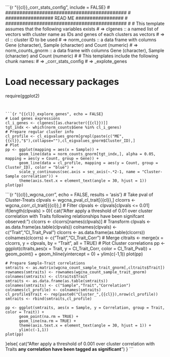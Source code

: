 ```{r "{{cl}}_corr_stats_config", include = FALSE}
# ###########################################
# ################# READ ME #################
# ###########################################
#
# This template assumes that the following variables exists
# => clgenes :: a named list of vectors with cluster name as IDs and genes of each clusters as vectors
# => cl :: cluster ID to be used
# => norm_counts :: a data frame with columns Gene (character), Sample (character) and Count (numeric) 
# => norm_counts_gnorm :: a data frame with columns Gene (character), Sample (character) and Count (numeric) 
#
# This templates include the following chunk names:
# => <cl>_corr_stats_config
# => <cl>_explote_genes
 
# Load necessary packages
require(ggplot2)
```


```{r "{{cl}}_explore_genes", echo = FALSE}
# Load genes expressions
cl_i_genes <- clgenes[[as.character({{cl}})]]
tgt_indx <- which(norm_counts$Gene %in% cl_i_genes)
# Prepare regular cluster info
cl_profile <- cl_eigvalues_gnorm[grepl(paste(c("ME",{{cl}},"$"),collapse=""),cl_eigvalues_gnorm$Cluster_ID),]
# Plot
pp <- ggplot(mapping = aes(x = Sample)) + 
	  geom_line(data = norm_counts_gnorm[tgt_indx,], alpha = 0.05, mapping = aes(y = Count, group = Gene)) +
	  geom_line(data = cl_profile, mapping = aes(y = Count, group = Cluster_ID), color = "blue") +
	  scale_y_continuous(sec.axis = sec_axis(~.*2-1, name = "Cluster-Sample correlation")) +
      theme(axis.text.x = element_text(angle = 30, hjust = 1))
plot(pp)
```

```{r "{{cl}}_wgcna_corr", echo = FALSE, results = 'asis'}
# Take pval of Cluster-Treats
clpvals <- wgcna_pval_cl_trait[{{cl}},]
clcorrs <- wgcna_corr_cl_trait[{{cl}},]
# Filter
clpvals <- clpvals[clpvals <= 0.01]
if(length(clpvals) > 0){
	cat("After apply a threshold of 0.01 over cluster correlation with Traits following relationships have been signifcant observed:")
	clcorrs <- clcorrs[names(clpvals)]
	# Transform
	clpvals <- as.data.frame(as.table(clpvals))
	colnames(clpvals) <- c("Trait","Cl_Trait_Pval")
	clcorrs <- as.data.frame(as.table(clcorrs))
	colnames(clcorrs) <- c("Trait","Cl_Trait_Corr")
	# Merge
	cltraits <- merge(x = clcorrs, y = clpvals, by = "Trait", all = TRUE)
	# Plot Cluster correlations
	pp <- ggplot(cltraits,aes(x = Trait, y = Cl_Trait_Corr, color = Cl_Trait_Pval)) + 
		  geom_point() +
		  geom_hline(yintercept = 0) + 
		  ylim(c(-1,1))
	plot(pp)

	# Prepare Sample-Trait correlations
	smtraits <- as.matrix(wgcna_count_sample_trait_gnorm[,cltraits$Trait])
	rownames(smtraits) <- rownames(wgcna_count_sample_trait_gnorm)
	colnames(smtraits) <- cltraits$Trait
	smtraits <- as.data.frame(as.table(smtraits))
	colnames(smtraits) <- c("Sample","Trait","Correlation")
	colnames(cl_profile) <- colnames(smtraits)
	cl_profile$Trait <- rep(paste0("Cluster_",{{cl}}),nrow(cl_profile))
	smtraits <- rbind(smtraits,cl_profile)

	pp <- ggplot(smtraits, aes(x = Sample, y = Correlation, group = Trait, color = Trait)) +
		  geom_point(na.rm = TRUE) +
		  geom_line(na.rm = TRUE) +
          theme(axis.text.x = element_text(angle = 30, hjust = 1)) + 
		  ylim(c(-1,1))
	plot(pp)
}else{
	cat("After apply a threshold of 0.001 over cluster correlation with Traits **any correlation have been tagged as significant**")
}
```







